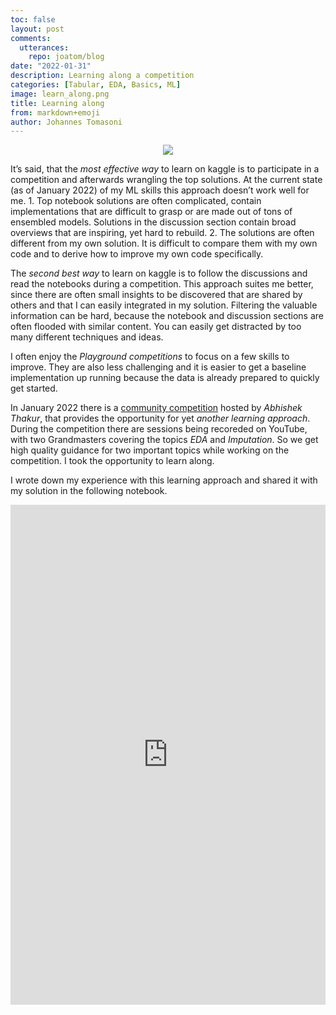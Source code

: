 ```yaml
---
toc: false
layout: post
comments:
  utterances:
    repo: joatom/blog
date: "2022-01-31"
description: Learning along a competition
categories: [Tabular, EDA, Basics, ML]
image: learn_along.png
title: Learning along
from: markdown+emoji
author: Johannes Tomasoni
---
```


<p align="center">![](learn_along.png)</p>

It's said, that the *most effective way* to learn on kaggle is to participate in a competition and afterwards wrangling the top solutions. At the current state (as of January 2022) of my ML skills this approach doesn't work well for me.
1. Top notebook solutions are often complicated, contain implementations that are difficult to grasp or are made out of tons of ensembled models. Solutions in the discussion section contain broad overviews that are inspiring, yet hard to rebuild.
2. The solutions are often different from my own solution. It is difficult to compare them with my own code and to derive how to improve my own code specifically.

The *second best way* to learn on kaggle is to follow the discussions and read the notebooks during a competition. This approach suites me better, since there are often small insights to be discovered that are shared by others and that I can easily integrated in my solution. 
Filtering the valuable information can be hard, because the notebook and discussion sections are often flooded with similar content. You can easily get distracted by too many different techniques and ideas.

I often enjoy the *Playground competitions* to focus on a few skills to improve. They are also less challenging and it is easier to get a baseline implementation up running because the data is already prepared to quickly get started.

In January 2022 there is a [community competition](https://www.kaggle.com/c/song-popularity-prediction) hosted by *Abhishek Thakur*, that provides the opportunity for yet *another learning approach*. During the competition there are sessions being recoreded on YouTube, with two Grandmasters covering the topics *EDA* and *Imputation*. So we get high quality guidance for two important topics while working on the competition. I took the opportunity to learn along. 

I wrote down my experience with this learning approach and shared it with my solution in the following notebook.

<iframe src="https://www.kaggle.com/embed/joatom/song-pop-learn-along?kernelSessionId=86784482" height="800" style="margin: 0 auto; width: 100%; " frameborder="0" scrolling="auto" title="Learning along"></iframe>
